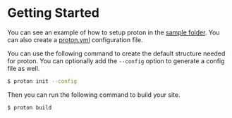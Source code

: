 # Getting Started

You can see an example of how to setup proton in the [sample folder](https://github.com/foundation/proton/tree/master/sample). You can also create a [proton.yml](https://github.com/foundation/proton/blob/master/proton.yml) configuration file.

You can use the following command to create the default structure needed for proton. You can optionally add the `--config` option to generate a config file as well.

```sh
$ proton init --config
```

Then you can run the following command to build your site.

```sh
$ proton build
```
